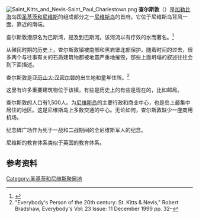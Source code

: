 {{roughtranslation}}
{{Infobox settlement
| name                    = 查尔斯敦
| native_name             = Charlestown
| native_name_lang        = en
| settlement_type         = [[镇|镇]]
| image_skyline           = Nevis Charlestown.jpg
| image_caption           = 查尔斯敦的主要街道
| pushpin_map             = Saint Kitts and Nevis
| pushpin_map_caption     = 查尔斯敦在[[圣基茨和尼维斯|圣基茨和尼维斯]]的位置
| coordinates             = {{Coord|17|8|35|N|62|37|37|W|region:KN_type:city|display=inline,title}}
| subdivision_type        = [[世界政區索引|国家]]
| subdivision_name        = [[圣基茨和尼维斯|圣基茨和尼维斯]]
| subdivision_type1       = [[加勒比地区|岛屿]]
| subdivision_name1       = [[尼维斯岛|尼维斯岛]]
| subdivision_type2       = [[圣基茨和尼维斯行政区划|区]]
| subdivision_name2       = [[圣保罗查尔斯敦区|圣保罗查尔斯敦区]]
| established_title       = 建立
| established_date        = 1660年
| named_for               = [[查理二世_(英格兰)|查理二世]]
| elevation_m             = 15
| population_total        = 1,500
| population_density_km2  = auto
| timezone1               = AST
| utc_offset1             = -4
}}
[[File:Saint_Kitts_and_Nevis-Saint_Paul_Charlestown.png|thumb]]
'''查尔斯敦'''（{{lang-en|Charlestown}}）是[[加勒比海|加勒比海]]岛国[[圣基茨和尼维斯|圣基茨和尼维斯]]的组成部分之一[[尼维斯岛|尼维斯岛]]的首府。它位于尼维斯岛背风一面，靠近{{link-en|平尼海滩|Pinney's Beach}}的南端。

查尔斯敦港原名为巴斯湾，提及到巴斯河。该河流以有疗效的水而著名。<ref name="V">{{cite book|last1=Hubbard|first1=Vincent|title=Swords, Ships & Sugar|url=https://archive.org/details/swordsshipssugar0000hubb|date=2002|publisher=Premiere Editions International, Inc.|location=Corvallis|isbn=978-1891519055|page=[https://archive.org/details/swordsshipssugar0000hubb/page/22 22], 42}}</ref>

从殖民时期的历史上，查尔斯敦镇被{{Link-en|查尔斯堡 (尼维斯岛)|Fort Charles (Nevis)|查尔斯堡}}南部和黑岩堡北部保护。随着时间的过去，很多两个与往事有关的石质建筑物都被地震严重地摧毁，那些上面坍塌的叙述往往会到下面描述。

查尔斯敦是[[亚历山大·汉密尔顿|亚历山大·汉密尔顿]]的出生地和童年住所。<ref name="B">"Everybody's Person of the 20th century: St. Kitts & Nevis," Robert Bradshaw, Everybody's Vol: 23 Issue: 11 {{ISSN|1072-3099}} December 1999 pp. 32–</ref>

这里有许多重要建筑物位于该镇，有些是历史上的有些是现在的，比如邮局。

查尔斯敦的人口有1,500人。为[[尼维斯岛|尼维斯岛]]的主要行政和商业中心，也是岛上最集中居住的地区。这是尼维斯岛上多数交通的中心。无论如何，查尔斯敦缺少一座商用机场。

纪念碑广场作为死于一战和二战期间的全尼维斯军人的纪念。

尼维斯的教育体系类似于英国的教育体系。

== 参考资料 ==
<references />

[[Category:圣基茨和尼维斯聚居地|Category:圣基茨和尼维斯聚居地]]